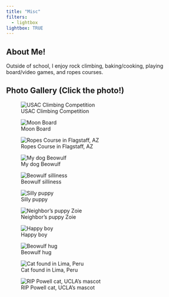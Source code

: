 ```yaml
---
title: "Misc"
filters:
  - lightbox
lightbox: TRUE
---
```



## About Me!


Outside of school, I enjoy rock climbing, baking/cooking, playing board/video games, and ropes courses.


## Photo Gallery (Click the photo!)

![USAC Climbing Competition](photo3.jpg){group="my-gallery"}








![Moon Board](photo5.jpg){group="my-gallery"}





![Ropes Course in Flagstaff, AZ](photo6.jpeg){group="my-gallery"}





![My dog Beowulf](photo7.jpg){group="my-gallery"}





![Beowulf silliness](photo8.jpg){group="my-gallery"}





![Silly puppy](photo9.jpg){group="my-gallery"}




![Neighbor's puppy Zoie](photo10.jpg){group="my-gallery"}



![Happy boy](photo11.jpg){group="my-gallery"}
    



![Beowulf hug](photo12.jpg){group="my-gallery"}




![Cat found in Lima, Peru](photo13.jpg){group="my-gallery"}




![RIP Powell cat, UCLA's mascot](photo14.jpg){group="my-gallery"}


